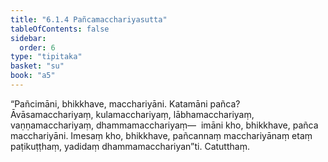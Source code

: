 ```yaml
---
title: "6.1.4 Pañcamacchariyasutta"
tableOfContents: false
sidebar:
  order: 6
type: "tipitaka"
basket: "su"
book: "a5"
---
```



<DynamicBreadcrumb />

<Division number="254" book="a5">

<Paragraph number="1357" book="a5">
“Pañcimāni, bhikkhave, macchariyāni. Katamāni pañca? Āvāsamacchariyaṃ, kulamacchariyaṃ, lābhamacchariyaṃ, vaṇṇamacchariyaṃ, dhammamacchariyaṃ—  imāni kho, bhikkhave, pañca macchariyāni. Imesaṃ kho, bhikkhave, pañcannaṃ macchariyānaṃ etaṃ paṭikuṭṭhaṃ, yadidaṃ dhammamacchariyan”ti.

</Paragraph>
</Division>

<Paragraph number="1358" type="center" book="a5">
Catutthaṃ.
</Paragraph>
